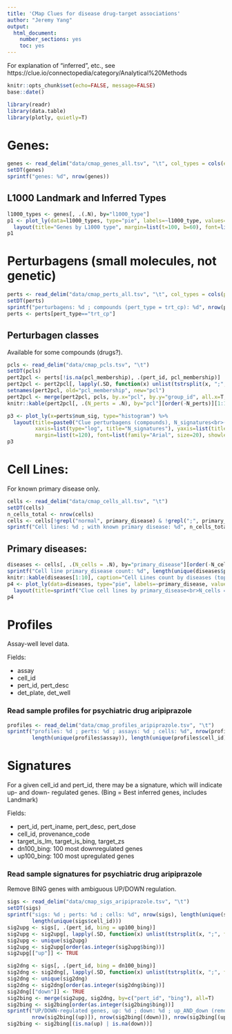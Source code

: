 ```yaml
---
title: 'CMap Clues for disease drug-target associations'
author: "Jeremy Yang"
output:
  html_document:
    number_sections: yes
    toc: yes
---
```


For explanation of "inferred", etc., see https://clue.io/connectopedia/category/Analytical%20Methods

```r
knitr::opts_chunk$set(echo=FALSE, message=FALSE)
base::date()
```

```r
library(readr)
library(data.table)
library(plotly, quietly=T)
```

# Genes:
```r
genes <- read_delim("data/cmap_genes_all.tsv", "\t", col_types = cols(entrez_id = col_character()))
setDT(genes)
sprintf("genes: %d", nrow(genes))
```

## L1000 Landmark and Inferred Types
```r
l1000_types <- genes[, .(.N), by="l1000_type"]
p1 <- plot_ly(data=l1000_types, type="pie", labels=~l1000_type, values=~N, textinfo="label+value+percent", textposition="auto") %>%
  layout(title="Genes by L1000 type", margin=list(t=100, b=60), font=list(family="Monospace", size=20), showlegend=F)
p1
```

# Perturbagens (small molecules, not genetic)
```r
perts <- read_delim("data/cmap_perts_all.tsv", "\t", col_types = cols(pubchem_cid = col_character()))
setDT(perts)
sprintf("perturbagens: %d ; compounds (pert_type = trt_cp): %d", nrow(perts), sum(perts$pert_type=="trt_cp"))
perts <- perts[pert_type=="trt_cp"]
```

## Perturbagen classes 
Available for some compounds (drugs?).
```r
pcls <- read_delim("data/cmap_pcls.tsv", "\t")
setDT(pcls)
pert2pcl <- perts[!is.na(pcl_membership), .(pert_id, pcl_membership)]
pert2pcl <- pert2pcl[, lapply(.SD, function(x) unlist(tstrsplit(x, ";", fixed=TRUE))), by = pert_id][!is.na(pcl_membership)]
setnames(pert2pcl, old="pcl_membership", new="pcl")
pert2pcl <- merge(pert2pcl, pcls, by.x="pcl", by.y="group_id", all.x=T, all.y=F)
knitr::kable(pert2pcl[, .(N_perts = .N), by="pcl"][order(-N_perts)][1:10], caption="PCLs (top 10)")
```

```r
p3 <- plot_ly(x=perts$num_sig, type="histogram") %>%
  layout(title=paste0("Clue perturbagens (compounds), N_signatures<br>(N_total = ", nrow(perts), ")"), 
         xaxis=list(type="log", title="N_signatures"), yaxis=list(title="N"),
         margin=list(t=120), font=list(family="Arial", size=20), showlegend=F)
p3
```
#

# Cell Lines:
For known primary disease only.
```r
cells <- read_delim("data/cmap_cells_all.tsv", "\t")
setDT(cells)
n_cells_total <- nrow(cells)
cells <- cells[!grepl("normal", primary_disease) & !grepl(";", primary_disease) & !(is.null(primary_disease)) & primary_disease!="other"]
sprintf("Cell lines: %d ; with known primary disease: %d", n_cells_total, nrow(cells))
```

## Primary diseases:
```r
diseases <- cells[, .(N_cells = .N), by="primary_disease"][order(-N_cells)]
sprintf("Cell line primary_disease count: %d", length(unique(diseases$primary_disease)))
knitr::kable(diseases[1:10], caption="Cell Lines count by diseases (top 10)")
p4 <- plot_ly(data=diseases, type="pie", labels=~primary_disease, values=~N_cells, textinfo="label", textposition="auto") %>%
  layout(title=sprintf("Clue cell lines by primary_disease<br>N_cells = %d ; N_disease = %d", nrow(cells), nrow(diseases)), margin=list(t=100, b=60), font=list(family="Monospace", size=12), showlegend=T)
p4
```

# Profiles
Assay-well level data.

Fields:

* assay
* cell_id
* pert_id, pert_desc
* det_plate, det_well

### Read sample profiles for psychiatric drug aripiprazole

```r
profiles <- read_delim("data/cmap_profiles_aripiprazole.tsv", "\t")
sprintf("profiles: %d ; perts: %d ; assays: %d ; cells: %d", nrow(profiles), length(unique(profiles$pert_id)),
        length(unique(profiles$assay)), length(unique(profiles$cell_id)))
```

# Signatures
For a given cell_id and pert_id, there may be a signature, which will indicate up- and down- regulated genes.
(Bing = Best inferred genes, includes Landmark)

Fields:

* pert_id, pert_iname, pert_desc, pert_dose
* cell_id, provenance_code
* target_is_lm, target_is_bing, target_zs
* dn100_bing: 100 most downregulated genes 
* up100_bing: 100 most upregulated genes

### Read sample signatures for psychiatric drug aripiprazole
Remove BING genes with ambiguous UP/DOWN regulation.

```r
sigs <- read_delim("data/cmap_sigs_aripiprazole.tsv", "\t")
setDT(sigs)
sprintf("sigs: %d ; perts: %d ; cells: %d", nrow(sigs), length(unique(sigs$pert_id)),
        length(unique(sigs$cell_id)))
sig2upg <- sigs[, .(pert_id, bing = up100_bing)]
sig2upg <- sig2upg[, lapply(.SD, function(x) unlist(tstrsplit(x, ";", fixed=TRUE))), by=pert_id][!is.na(bing)]
sig2upg <- unique(sig2upg)
sig2upg <- sig2upg[order(as.integer(sig2upg$bing))]
sig2upg[["up"]] <- TRUE

sig2dng <- sigs[, .(pert_id, bing = dn100_bing)]
sig2dng <- sig2dng[, lapply(.SD, function(x) unlist(tstrsplit(x, ";", fixed=TRUE))), by=pert_id][!is.na(bing)]
sig2dng <- unique(sig2dng)
sig2dng <- sig2dng[order(as.integer(sig2dng$bing))]
sig2dng[["down"]] <- TRUE
sig2bing <- merge(sig2upg, sig2dng, by=c("pert_id", "bing"), all=T)
sig2bing <- sig2bing[order(as.integer(sig2bing$bing))]
sprintf("UP/DOWN-regulated genes, up: %d ; down: %d ; up_AND_down (removed): %d", 
        nrow(sig2bing[(up)]), nrow(sig2bing[(down)]), nrow(sig2bing[(up)&(down)]))
sig2bing <- sig2bing[(is.na(up) | is.na(down))]
```